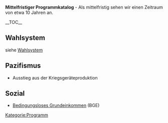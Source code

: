 '''Mittelfristiger Programmkatalog''' - Als mittelfristig sehen wir einen Zeitraum von etwa 10 Jahren an.

{{ProgrammNavigation}}

__TOC__

== Wahlsystem ==
siehe [[Wahlsystem]]

== Pazifismus ==

*Ausstieg aus der Kriegsgeräteproduktion

== Sozial ==

*[[Bedingungsloses Grundeinkommen|Bedingungsloses Grundeinkommen]] (BGE)

[[Kategorie:Programm]]